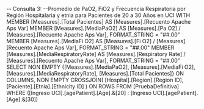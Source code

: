 -- Consulta 3: 
--Promedio de PaO2, FiO2 y Frecuencia Respiratoria por Región Hospitalaria y etnia para Pacientes de 20 a 30 Años en UCI
WITH 
    MEMBER [Measures].[Total Pacientes] AS
        [Measures].[Recuento Apache Aps Var]
    MEMBER [Measures].[MediaPaO2] AS
        [Measures].[Pa O2] / [Measures].[Recuento Apache Aps Var],
        FORMAT_STRING = "##.00"
    MEMBER [Measures].[MediaFi O2] AS
        [Measures].[Fi O2] / [Measures].[Recuento Apache Aps Var],
        FORMAT_STRING = "##.00"
    MEMBER [Measures].[MediaRespiratoryRate] AS
        [Measures].[Respiratory Rate] / [Measures].[Recuento Apache Aps Var],
        FORMAT_STRING = "##.00"
SELECT
    NON EMPTY 
    {[Measures].[MediaPaO2], 
     [Measures].[MediaFi O2],
     [Measures].[MediaRespiratoryRate],
     [Measures].[Total Pacientes]} ON COLUMNS,
    NON EMPTY 
    CROSSJOIN(
        [Hospital].[Region].[Region ID], 
        [Paciente].[Etnia].[Ethnicity ID]
    ) ON ROWS
FROM 
    [PruebaDefinitiva]
WHERE
    ([Ingreso UCI].[agePatient].[Age].&[20] : 
	[Ingreso UCI].[agePatient].[Age].&[30])